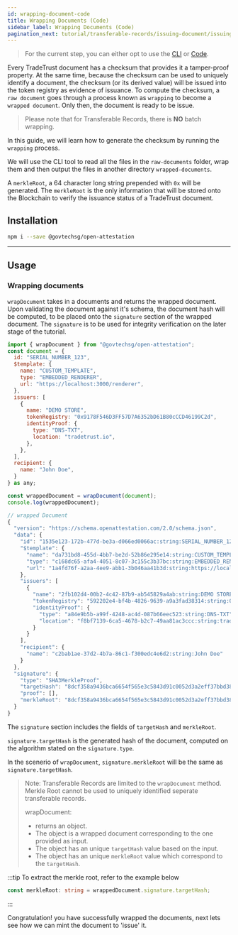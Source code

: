 ```yaml
---
id: wrapping-document-code
title: Wrapping Documents (Code)
sidebar_label: Wrapping Documents (Code)
pagination_next: tutorial/transferable-records/issuing-document/issuing-document-code
---
```



<Flow />

> For the current step, you can either opt to use the [CLI](/docs/tutorial/transferable-records/wrapping-document/wrapping-document-cli) or [Code](/docs/tutorial/transferable-records/wrapping-document/wrapping-document-code).

Every TradeTrust document has a checksum that provides it a tamper-proof property. At the same time, because the checksum can be used to uniquely identify a document, the checksum (or its derived value) will be issued into the token registry as evidence of issuance. To compute the checksum, a `raw document` goes through a process known as `wrapping` to become a `wrapped document`. Only then, the document is ready to be issue.

> Please note that for Transferable Records, there is **NO** batch wrapping.

In this guide, we will learn how to generate the checksum by running the `wrapping` process.

We will use the CLI tool to read all the files in the `raw-documents` folder, wrap them and then output the files in another directory `wrapped-documents`.

A `merkleRoot`, a 64 character long string prepended with `0x` will be generated. The `merkleRoot` is the only information that will be stored onto the Blockchain to verify the issuance status of a TradeTrust document.

## Installation

```bash
npm i --save @govtechsg/open-attestation
```

---

## Usage

### Wrapping documents

`wrapDocument` takes in a documents and returns the wrapped document. Upon validating the document against it's schema, the document hash will be computed, to be placed onto the `signature` section of the wrapped document. The `signature` is to be used for integrity verification on the later stage of the tutorial.

```js
import { wrapDocument } from "@govtechsg/open-attestation";
const document = {
  id: "SERIAL_NUMBER_123",
  $template: {
    name: "CUSTOM_TEMPLATE",
    type: "EMBEDDED_RENDERER",
    url: "https://localhost:3000/renderer",
  },
  issuers: [
    {
      name: "DEMO STORE",
      tokenRegistry: "0x9178F546D3FF57D7A6352bD61B80cCCD46199C2d",
      identityProof: {
        type: "DNS-TXT",
        location: "tradetrust.io",
      },
    },
  ],
  recipient: {
    name: "John Doe",
  }
} as any;

const wrappedDocument = wrapDocument(document);
console.log(wrappedDocument);

// wrapped Document
{
  "version": "https://schema.openattestation.com/2.0/schema.json",
  "data": {
    "id": "1535e123-172b-477d-be3a-d066ed0066ac:string:SERIAL_NUMBER_123",
    "$template": {
      "name": "da731bd8-455d-4bb7-be2d-52b86e295e14:string:CUSTOM_TEMPLATE",
      "type": "c168dc65-afa4-4051-8c07-3c155c3b37bc:string:EMBEDDED_RENDERER",
      "url": "1a4fd76f-a2aa-4ee9-abb1-3b046aa41b3d:string:https://localhost:3000/renderer"
    },
    "issuers": [
      {
        "name": "2fb102d4-00b2-4c42-87b9-ab545829a4ab:string:DEMO STORE",
        "tokenRegistry": "592202e4-bf4b-4826-9639-a9a3fad38314:string:0x9178F546D3FF57D7A6352bD61B80cCCD46199C2d",
        "identityProof": {
          "type": "a84e9b5b-a99f-4248-ac4d-087b66eec523:string:DNS-TXT",
          "location": "f8bf7139-6ca5-4678-b2c7-49aa81ac3ccc:string:tradetrust.io"
        }
      }
    ],
    "recipient": {
      "name": "c2bab1ae-37d2-4b7a-86c1-f300edc4e6d2:string:John Doe"
    }
  },
  "signature": {
    "type": "SHA3MerkleProof",
    "targetHash": "8dcf358a9436bca6654f565e3c5843d91c0052d3a2eff37bbd380038e8a1fa39",
    "proof": [],
    "merkleRoot": "8dcf358a9436bca6654f565e3c5843d91c0052d3a2eff37bbd380038e8a1fa39"
  }
}
```

The `signature` section includes the fields of `targetHash` and `merkleRoot`.

`signature.targetHash` is the generated hash of the document, computed on the algorithm stated on the `signature.type`.

In the scenerio of `wrapDocument`, `signature.merkleRoot` will be the same as `signature.targetHash`.

> Note:
> Transferable Records are limited to the `wrapDocument` method.
> Merkle Root cannot be used to uniquely identified seperate transferable records.
>
> wrapDocument:
>
> - returns an object.
> - The object is a wrapped document corresponding to the one provided as input.
> - The object has an unique `targetHash` value based on the input.
> - The object has an unique `merkleRoot` value which correspond to the `targetHash`.

:::tip
To extract the merkle root, refer to the example below

```ts
const merkleRoot: string = wrappedDocument.signature.targetHash;
```

:::

Congratulation! you have successfully wrapped the documents, next lets see how we can mint the document to 'issue' it.
